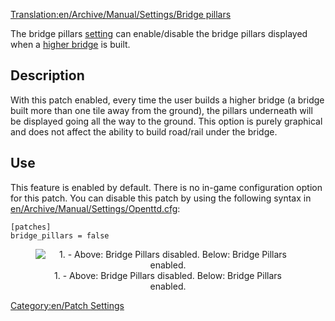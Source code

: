 [[Translation:en/Archive/Manual/Settings/Bridge pillars]]
[[Category:en/Patch Settings]]

The bridge pillars [[en/Archive/Manual/Settings/Advanced Settings|setting]] can enable/disable the bridge pillars displayed when a [[en/Archive/Manual/Higher bridges|higher bridge]] is built.

==Description==
With this patch enabled, every time the user builds a higher bridge (a bridge built more than one tile away from the ground), the pillars underneath will be displayed going all the way to the ground.  This option is purely graphical and does not affect the ability to build road/rail under the bridge.

== Use ==
This feature is enabled by default. There is no in-game configuration option for this patch. You can disable this patch by using the following syntax in [[en/Archive/Manual/Settings/Openttd.cfg]]:

<pre>
[patches]
bridge_pillars = false
</pre>

<center>[[File:en/Archive/Manual/Settings/Bridge Pillars.png|center|frame|1. - Above: Bridge Pillars disabled. Below: Bridge Pillars enabled.]]</center>